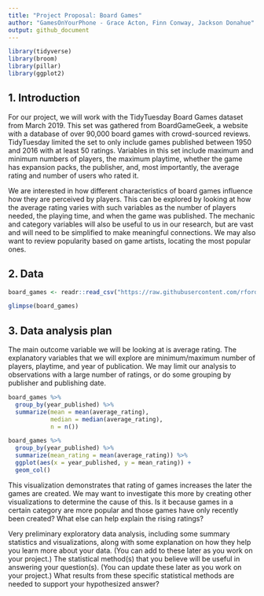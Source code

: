 ```yaml
---
title: "Project Proposal: Board Games"
author: "GamesOnYourPhone - Grace Acton, Finn Conway, Jackson Donahue"
output: github_document
---
```


```r
library(tidyverse)
library(broom)
library(pillar)
library(ggplot2)
```

## 1. Introduction

For our project, we will work with the TidyTuesday Board Games dataset from March 2019. This set was gathered from BoardGameGeek, a website with a database of over 90,000 board games with crowd-sourced reviews. TidyTuesday limited the set to only include games published between 1950 and 2016 with at least 50 ratings. Variables in this set include maximum and minimum numbers of players, the maximum playtime, whether the game has expansion packs, the publisher, and, most importantly, the average rating and number of users who rated it. 

We are interested in how different characteristics of board games influence how they are perceived by players. This can be explored by looking at how the average rating varies with such variables as the number of players needed, the playing time, and when the game was published. The mechanic and category variables will also be useful to us in our research, but are vast and will need to be simplified to make meaningful connections. We may also want to review popularity based on game artists, locating the most popular ones. 

## 2. Data

```r
board_games <- readr::read_csv("https://raw.githubusercontent.com/rfordatascience/tidytuesday/master/data/2019/2019-03-12/board_games.csv")
```

```r
glimpse(board_games)
```

## 3. Data analysis plan

The main outcome variable we will be looking at is average rating. The explanatory variables that we will explore are minimum/maximum number of players, playtime, and year of publication. We may limit our analysis to observations with a large number of ratings, or do some grouping by publisher and publishing date. 

```r
board_games %>% 
  group_by(year_published) %>% 
  summarize(mean = mean(average_rating), 
            median = median(average_rating),
            n = n())
```

```r
board_games %>% 
  group_by(year_published) %>% 
  summarize(mean_rating = mean(average_rating)) %>% 
  ggplot(aes(x = year_published, y = mean_rating)) +
  geom_col()
```

This visualization demonstrates that rating of games increases the later the games are created. We may want to investigate this more by creating other visualizations to determine the cause of this. Is it because games in a certain category are more popular and those games have only recently been created? What else can help explain the rising ratings? 

Very preliminary exploratory data analysis, including some summary statistics and visualizations, along with some explanation on how they help you learn more about your data. (You can add to these later as you work on your project.)
The statistical method(s) that you believe will be useful in answering your question(s). (You can update these later as you work on your project.)
What results from these specific statistical methods are needed to support your hypothesized answer?

